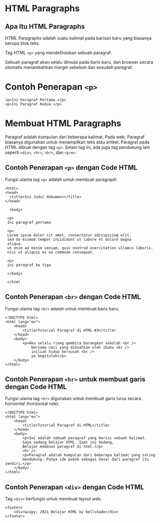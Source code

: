 # HTML Paragraphs
## Apa Itu HTML Paragraphs
HTML Paragraphs adalah suatu kalimat pada barisan baru yang biasanya berupa blok teks.

Tag HTML `<p>` yang mendefinisikan sebuah paragraf.

Sebuah paragraf akan selalu dimulai pada baris baru, dan browser secara
otomatis menambahkan margin sebelum dan sesudah paragraf.
# Contoh Penerapan `<p>`
```
<p>Ini Paragraf Pertama.</p>
<p>Ini Paragraf Kedua.</p>
```
# Membuat HTML Paragraphs
Paragraf adalah kumpulan dari beberapa kalimat. 
Pada web, Paragraf biasanya digunakan untuk menampilkan teks atau artikel.
Paragraf pada HTML dibuat dengan tag `<p>`. Selain tag ini, 
ada juga tag pendukung lain seperti `<div>`, `<hr>`, `<br>`, dan `<pre>`.

## Contoh Penerapan `<p>` dengan Code HTML
Fungsi utama tag `<p>` adalah untuk membuat paragraph.
```
<html>
<head>
  <title>Ini Judul dokumen<</title>
</head>

  <body>

 <p> 
 Ini paragraf pertama 
 
 <p>
 Lorem ipsum dolor sit amet, consectetur adisipicing elit,
 sed do eismod tempor incididunt ut labore et dolore magna
 aliqua.
 ut enim ad minim veniam, quis nostrud exercitation ullamco laboris.
 nisi ut aliquip ex ea commodo consequat.
 
 <p>
 ini paragraf ke tiga
 
 </body>
 
 </html
```
## Contoh Penerapan `<br>` dengan Code HTML
Fungsi utama tag `<br>` adalah untuk membuat baris baru.
```
<!DOCTYPE html>
<html lang="en">
    <head>
        <title>Tutorial Paragraf di HTML #3</title>
    </head>
    <body>
        <p>Aku selalu riang gembira berangkat sekolah <br />
            bersama nasi yang dibuatkan oleh ibuku <br />
            iniliah hidup bersusah <br />
            ya begitulah</p>
    </body>
</html>
```
## Contoh Penerapan `<hr>` untuk membuat garis dengan Code HTML
Fungsi utama tag `<hr>` digunakan untuk membuat garis lurus secara horizontal (horizontal rule).
```
<!DOCTYPE html>
<html lang="en">
    <head>
        <title>Tutorial Paragraf di HTML</title>
    </head>
    <body>
        <p>Ini adalah sebuah paragraf yang berisi sebuah kalimat.
        Saya sedang belajar HTML. Saat ini Sedang,
        Belajar membuat paragraf di html.</p>
        <hr />
        <p>Paragraf adalah kumpulan dari beberapa kalimat yang saling
        mendukung. Punya ide pokok sebagai dasar dari paragraf itu sendiri.</p>
    </body>
</html>
```
## Contoh Penerapan `<div>` dengan Code HTML
Tag `<div>` berfungsi untuk membuat layout web.
```
<footer>
    <div>&copy; 2021 Belajar HTML by bellshade</div>
</footer>
```
